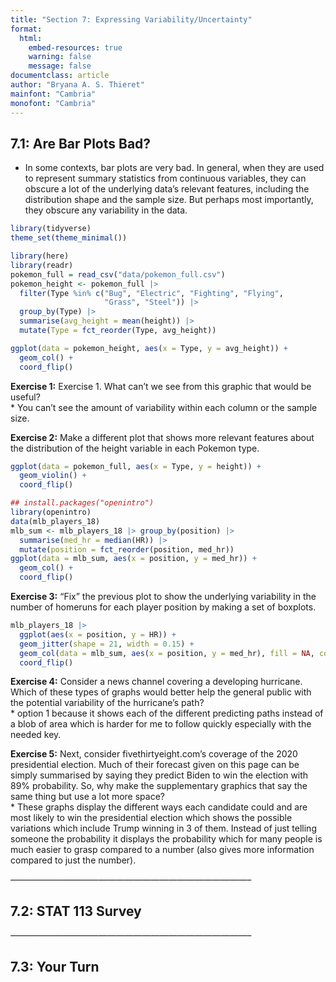 ```yaml
---
title: "Section 7: Expressing Variability/Uncertainty"
format:
  html:
    embed-resources: true
    warning: false
    message: false
documentclass: article
author: "Bryana A. S. Thieret"
mainfont: "Cambria"
monofont: "Cambria"
---
```



## 7.1: Are Bar Plots Bad?  

* In some contexts, bar plots are very bad. In general, when they are used to represent summary statistics from continuous variables, they can obscure a lot of the underlying data's relevant features, including the distribution shape and the sample size. But perhaps most importantly, they obscure any variability in the data.  


```r
library(tidyverse)
theme_set(theme_minimal())

library(here)
library(readr)
pokemon_full = read_csv("data/pokemon_full.csv")
pokemon_height <- pokemon_full |> 
  filter(Type %in% c("Bug", "Electric", "Fighting", "Flying",
                     "Grass", "Steel")) |>
  group_by(Type) |>
  summarise(avg_height = mean(height)) |>
  mutate(Type = fct_reorder(Type, avg_height))

ggplot(data = pokemon_height, aes(x = Type, y = avg_height)) +
  geom_col() +
  coord_flip()
```

**Exercise 1:** Exercise 1. What can’t we see from this graphic that would be useful?  
* You can't see the amount of variability within each column or the sample size.  

**Exercise 2:** Make a different plot that shows more relevant features about the distribution of the height variable in each Pokemon type.  

```r
ggplot(data = pokemon_full, aes(x = Type, y = height)) +
  geom_violin() +
  coord_flip()
```


```r
## install.packages("openintro")
library(openintro)
data(mlb_players_18)
mlb_sum <- mlb_players_18 |> group_by(position) |>
  summarise(med_hr = median(HR)) |>
  mutate(position = fct_reorder(position, med_hr))
ggplot(data = mlb_sum, aes(x = position, y = med_hr)) +
  geom_col() +
  coord_flip()
```


**Exercise 3:** “Fix” the previous plot to show the underlying variability in the number of homeruns for each player position by making a set of boxplots.

```r
mlb_players_18 |> 
  ggplot(aes(x = position, y = HR)) + 
  geom_jitter(shape = 21, width = 0.15) +
  geom_col(data = mlb_sum, aes(x = position, y = med_hr), fill = NA, color = "black") + 
  coord_flip()

```

**Exercise 4:** Consider a news channel covering a developing hurricane. Which of these types of graphs would better help the general public with the potential variability of the hurricane’s path?  
* option 1 because it shows each of the different predicting paths instead of a blob of area which is harder for me to follow quickly especially with the needed key.  



**Exercise 5:** Next, consider fivethirtyeight.com’s coverage of the 2020 presidential election. Much of their forecast given on this page can be simply summarised by saying they predict Biden to win the election with 89% probability. So, why make the supplementary graphics that say the same thing but use a lot more space?  
* These graphs display the different ways each candidate could and are most likely to win the presidential election which shows the possible variations which include Trump winning in 3 of them. Instead of just telling someone the probability it displays the probability which for many people is much easier to grasp compared to a number (also gives more information compared to just the number).  

_-----------------------------------------------------------------------------------_   

## 7.2: STAT 113 Survey  





_-----------------------------------------------------------------------------------_   

## 7.3: Your Turn  








